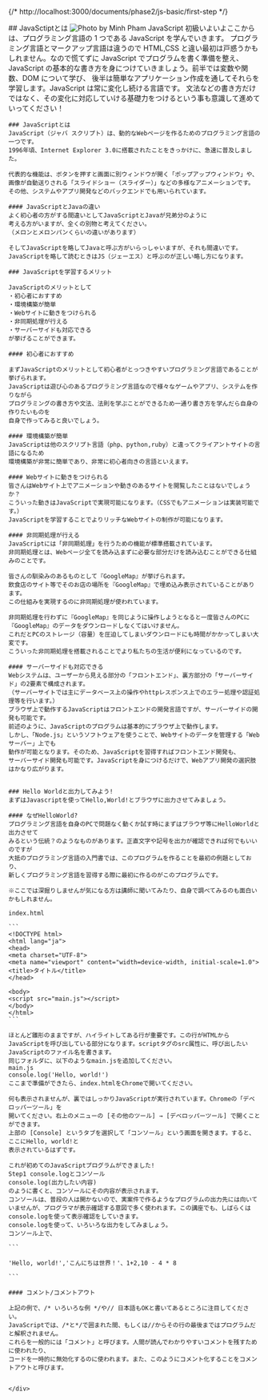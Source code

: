 

{/* http://localhost:3000/documents/phase2/js-basic/first-step */}
<div class="bg-white">
    <div class="whitespace-nowrap mx-auto max-w-screen-md ">
    ## JavaSctiptとは
    <img src="/phase1/website/hello-world/helloworld.png" loading="lazy" alt="Photo by Minh Pham" class="" />
    JavaScript 初級いよいよここからは、プログラミング言語の 1 つである JavaScript を学んでいきます。
    プログラミング言語とマークアップ言語は違うので
    HTML,CSS と違い最初は戸惑うかもしれません。なので慌てずに JavaScript でプログラムを書く準備を整え、
    JavaScript の基本的な書き方を身につけていきましょう。前半では変数や関数、DOM について学び、
    後半は簡単なアプリケーション作成を通してそれらを学習します。JavaScript は常に変化し続ける言語です。
    文法などの書き方だけではなく、その変化に対応していける基礎力をつけるという事も意識して進めていってください！

    ### JavaScriptとは
    JavaScript（ジャバ スクリプト）は、動的なWebページを作るためのプログラミング言語の一つです。
    1996年頃、Internet Explorer 3.0に搭載されたことをきっかけに、急速に普及しました。

    代表的な機能は、ボタンを押すと画面に別ウィンドウが開く「ポップアップウィンドウ」や、
    画像が自動送りされる「スライドショー（スライダー）」などの多様なアニメーションです。
    その他、システムやアプリ開発などのバックエンドでも用いられています。
    
    #### JavaScriptとJavaの違い
    よく初心者の方がする間違いとしてJavaScriptとJavaが兄弟分のように
    考える方がいますが、全くの別物と考えてください。
    （メロンとメロンパンくらいの違いがあります）

    そしてJavaScriptを略してJavaと呼ぶ方がいらっしゃいますが、それも間違いです。
    JavaScriptを略して読むときはJS（ジェーエス）と呼ぶのが正しい略し方になります。

    ### JavaScriptを学習するメリット

    JavaScriptのメリットとして
    ・初心者におすすめ
    ・環境構築が簡単
    ・Webサイトに動きをつけられる
    ・非同期処理が行える
    ・サーバーサイドも対応できる
    が挙げることができます。

    #### 初心者におすすめ

    まずJavaScriptのメリットとして初心者がとっつきやすいプログラミング言語であることが挙げられます。
    JavaScriptは遊び心のあるプログラミング言語なので様々なゲームやアプリ、システムを作りながら
    プログラミングの書き方や文法、法則を学ぶことができるため一通り書き方を学んだら自身の作りたいものを
    自身で作ってみると良いでしょう。

    #### 環境構築が簡単
    JavaScriptは他のスクリプト言語（php、python,ruby）と違ってクライアントサイトの言語になるため
    環境構築が非常に簡単であり、非常に初心者向きの言語といえます。

    #### Webサイトに動きをつけられる
    皆さんはWebサイト上でアニメーションや動きのあるサイトを閲覧したことはないでしょうか？
    こういった動きはJavaScriptで実現可能になります。（CSSでもアニメーションは実装可能です。）
    JavaScriptを学習することでよりリッチなWebサイトの制作が可能になります。

    #### 非同期処理が行える
    JavaScriptには「非同期処理」を行うための機能が標準搭載されています。
    非同期処理とは、Webページ全てを読み込まずに必要な部分だけを読み込むことができる仕組みのことです。

    皆さんの馴染みのあるものとして『GoogleMap』が挙げられます。
    飲食店のサイト等でそのお店の場所を『GoogleMap』で埋め込み表示されていることがあります。
    この仕組みを実現するのに非同期処理が使われています。

    非同期処理を行わずに『GoogleMap』を同じように操作しようとなると一度皆さんのPCに
    『GoogleMap』のデータをダウンロードしなくてはいけません。
    これだとPCのストレージ（容量）を圧迫してしまいダウンロードにも時間がかかってしまい大変です。
    こういった非同期処理を搭載されることでより私たちの生活が便利になっているのです。

    #### サーバーサイドも対応できる   
    Webシステムは、ユーザーから見える部分の「フロントエンド」、裏方部分の「サーバーサイド」の2要素で構成されます。
    （サーバーサイトでは主にデータベース上の操作やhttpレスポンス上でのエラー処理や認証処理等を行います。）
    ブラウザ上で動作するJavaScriptはフロントエンドの開発言語ですが、サーバーサイドの開発も可能です。
    前述のように、JavaScriptのプログラムは基本的にブラウザ上で動作します。
    しかし、「Node.js」というソフトウェアを使うことで、Webサイトのデータを管理する「Webサーバー」上でも
    動作が可能となります。そのため、JavaScriptを習得すればフロントエンド開発も、
    サーバーサイド開発も可能です。JavaScriptを身につけるだけで、Webアプリ開発の選択肢はかなり広がります。


    ### Hello Worldと出力してみよう!
    まずはJavascriptを使ってHello,World!とブラウザに出力させてみましょう。

    #### なぜHelloWorld?
    プログラミング言語を自身のPCで問題なく動くか試す時にまずはブラウザ等にHelloWorldと出力させて
    みるという伝統？のようなものがあります。正直文字や記号を出力が確認できれば何でもいいのですが
    大抵のプログラミング言語の入門書では、このプログラムを作ることを最初の例題としており、
    新しくプログラミング言語を習得する際に最初に作るのがこのプログラムです。

    ※ここでは深掘りしませんが気になる方は講師に聞いてみたり、自身で調べてみるのも面白いかもしれません。

    index.html

    ```
    <!DOCTYPE html>
    <html lang="ja">
    <head>
    <meta charset="UTF-8">
    <meta name="viewport" content="width=device-width, initial-scale=1.0">
    <title>タイトル</title>
    </head>

    <body>
    <script src="main.js"></script>
    </body>
    </html>
    ```

    ほとんど雛形のままですが、ハイライトしてある行が重要です。この行がHTMLからJavaScriptを呼び出している部分になります。scriptタグのsrc属性に、呼び出したいJavaScriptのファイル名を書きます。
    同じフォルダに、以下のようなmain.jsを追加してください。
    main.js
    console.log('Hello, world!')
    ここまで準備ができたら、index.htmlをChromeで開いてください。
    
    何も表示されませんが、裏ではしっかりJavaScriptが実行されています。Chromeの「デベロッパーツール」を
    開いてください。右上のメニューの [その他のツール] → [デベロッパーツール] で開くことができます。
    上部の [Console] というタブを選択して「コンソール」という画面を開きます。すると、ここにHello, world!と
    表示されているはずです。
    
    これが初めてのJavaScriptプログラムができました!
    Step1 console.logとコンソール
    console.log(出力したい内容)
    のように書くと、コンソールにその内容が表示されます。
    コンソールは、普段の人は開かないので、実案件で作るようなプログラムの出力先には向いていませんが、プログラマが表示確認する意図で多く使われます。この講座でも、しばらくはconsole.logを使って表示確認をしていきます。
    console.logを使って、いろいろな出力をしてみましょう。
    コンソール上で、

    ```

    'Hello, world!','こんにちは世界！'、1+2,10 - 4 * 8

    ```

    #### コメント/コメントアウト

    上記の例で、/* いろいろな例 */や// 日本語もOKと書いてあるところに注目してください。
    JavaScriptでは、/*と*/で囲まれた間、もしくは//からその行の最後まではプログラムだと解釈されません。
    これらを一般的には「コメント」と呼びます。人間が読んでわかりやすいコメントを残すために使われたり、
    コードを一時的に無効化するのに使われます。また、このようにコメント化することをコメントアウトと呼びます。


    </div>
</div>